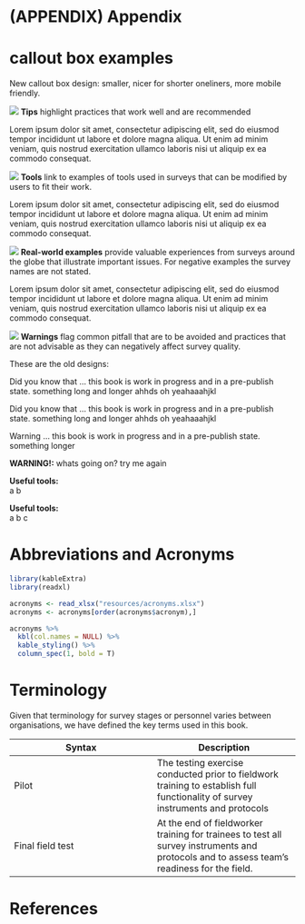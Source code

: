 
# (APPENDIX) Appendix {-} 

# callout box examples{-}

New callout box design: smaller, nicer for shorter oneliners, more mobile friendly. 

:::: {.tip}
<img src="images/tip.svg" class="svg-inline"/> **Tips** highlight practices that work well and are recommended  
:::: 

Lorem ipsum dolor sit amet, consectetur adipiscing elit, sed do eiusmod tempor incididunt ut labore et dolore magna aliqua. Ut enim ad minim veniam, quis nostrud exercitation ullamco laboris nisi ut aliquip ex ea commodo consequat.

:::: {.tool}
<img src="images/tool.svg" class="svg-inline"/> **Tools** link to examples of tools used in surveys that can be modified by users to fit their work.  
:::: 

Lorem ipsum dolor sit amet, consectetur adipiscing elit, sed do eiusmod tempor incididunt ut labore et dolore magna aliqua. Ut enim ad minim veniam, quis nostrud exercitation ullamco laboris nisi ut aliquip ex ea commodo consequat. 

:::: {.exmpl}
<img src="images/world.svg" class="svg-inline"/> **Real-world examples** provide valuable experiences from surveys around the globe that illustrate important issues. For negative examples the survey names are not stated.   
:::: 

Lorem ipsum dolor sit amet, consectetur adipiscing elit, sed do eiusmod tempor incididunt ut labore et dolore magna aliqua. Ut enim ad minim veniam, quis nostrud exercitation ullamco laboris nisi ut aliquip ex ea commodo consequat.

:::: {.warn}
<img src="images/warning.svg" class="svg-inline"/> **Warnings** flag common pitfall that are to be avoided and practices that are not advisable as they can negatively affect survey quality.
:::: 

These are the old designs:

:::: { .fyi  data-latex=""}
Did you know that ... this book is work in progress and in a pre-publish state. 
something long
and longer ahhds oh yeahaaahjkl
::::

:::: { .lightbulb  data-latex=""}
Did you know that ... this book is work in progress and in a pre-publish state. 
something long
and longer ahhds oh yeahaaahjkl
::::

:::: { .warning  data-latex=""}
Warning ... this book is work in progress and in a pre-publish state. 
something longer
::::

:::: { .careful  data-latex=""}
**WARNING!:** whats going on? try me again
::::

:::: { .tools  data-latex=""}
**Useful tools:**   
a
b
::::

:::: { .question  data-latex=""}
**Useful tools:**   
a
b
c
::::


# Abbreviations and Acronyms {-}

```r
library(kableExtra)
library(readxl)

acronyms <- read_xlsx("resources/acronyms.xlsx")
acronyms <- acronyms[order(acronyms$acronym),]

acronyms %>%
  kbl(col.names = NULL) %>%
  kable_styling() %>%
  column_spec(1, bold = T)
```

# Terminology  {-}

Given that terminology for survey stages or personnel varies between organisations, we have defined the key terms used in this book.  

| Syntax      | Description |
| ----------- | ----------- |
| Pilot | The testing exercise conducted prior to fieldwork training to establish full functionality of survey instruments and protocols |
| Final field test | At the end of fieldworker training for trainees to test all survey instruments and protocols and to assess team's readiness for the field. |


# References {-}
